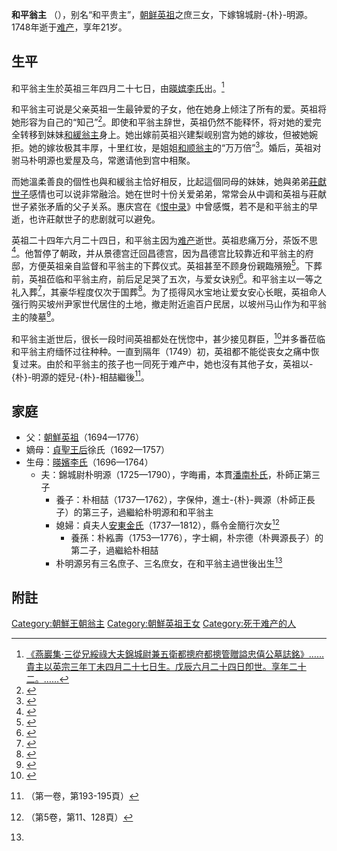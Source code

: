 '''和平翁主''' （{{bd|1727年||1748年|}}），别名“和平贵主”，[[朝鲜英祖|朝鲜英祖]]之庶三女，下嫁锦城尉-{朴}-明源。1748年逝于[[难产|难产]]，享年21岁。

==生平==
和平翁主生於英祖三年四月二十七日，由[[暎嫔李氏|暎嫔李氏]]出。<ref>[https://zh.wikisource.org/wiki/%E7%87%95%E5%B7%96%E9%9B%86/%E5%85%A8%E8%A6%BD#三從兄綏祿大夫錦城尉兼五衛都摠府都摠管_贈謚忠僖公墓誌銘 《燕巖集·三從兄綏祿大夫錦城尉兼五衛都摠府都摠管贈謚忠僖公墓誌銘》……貴主以英宗三年丁未四月二十七日生。戊辰六月二十四日卽世。享年二十二。……]</ref>

和平翁主可说是父亲英祖一生最钟爱的子女，他在她身上倾注了所有的爱。英祖将她形容为自己的“知己”<ref>{{Cite web |url=http://sillok.history.go.kr/id/kua_12407001_002 |title=英祖 68卷, 24年(1748 戊辰 / 청 건륭(乾隆) 13年) 7月 1日：父母之於子女有知己焉, 於子婦則賢嬪爲知己, 於女則以和平翁主爲知己, 而今遽至此 |access-date=2017-05-28 |archive-date=2020-09-23 |archive-url=https://web.archive.org/web/20200923132049/http://sillok.history.go.kr/id/kua_12407001_002 |dead-url=no }}</ref>。即使和平翁主辞世，英祖仍然不能释怀，将对她的爱完全转移到妹妹[[和緩翁主|和緩翁主]]身上。她出嫁前英祖兴建梨岘别宫为她的嫁妆，但被她婉拒。她的嫁妆极其丰厚，十里红妆，是姐姐[[和顺翁主|和顺翁主]]的“万万倍”<ref>{{Cite web |url=http://sillok.history.go.kr/id/wua_12408002_001 |title=英祖 68卷, 24年(1748 戊辰 / 청 건륭(乾隆) 13年) 8月 2日： 初翁主下嫁時, 錦平尉朴弼成語人曰, ‘吾於貴主之婚, 每爲主婚, 和順之下嫁, 比吾館主時儀物之豐十倍矣。 今貴主資裝, 比和順, 尤萬萬矣。’ 翁主出宮之初, 上賜梨峴別宮, 主辭焉。 |access-date=2019-05-18 |archive-date=2020-09-23 |archive-url=https://web.archive.org/web/20200923135007/http://sillok.history.go.kr/id/wua_12408002_001 |dead-url=no }}</ref>。婚后，英祖对驸马朴明源也爱屋及乌，常邀请他到宫中相聚。

而她溫柔善良的個性也與和緩翁主恰好相反，比起這個同母的妹妹，她與弟弟[[莊獻世子|莊獻世子]]感情也可以说非常融洽。她在世时十份关爱弟弟，常常会从中调和英祖与莊献世子紧张矛盾的父子关系。惠庆宫在《[[恨中录|恨中录]]》中曾感慨，若不是和平翁主的早逝，也许莊献世子的悲剧就可以避免。

英祖二十四年六月二十四日，和平翁主因为[[难产|难产]]逝世。英祖悲痛万分，茶饭不思<ref>{{Cite web |url=http://sillok.history.go.kr/id/wua_12407001_002 |title=英祖 68卷, 24年(1748 戊辰 / 청 건륭(乾隆) 13年) 7月 1日：內局入侍, 上曰: “米飮之屬不順下, 而每多沓沓時矣。 展謁太廟然後, 可得少安矣。”  |access-date=2019-05-18 |archive-date=2020-09-23 |archive-url=https://web.archive.org/web/20200923113227/http://sillok.history.go.kr/id/wua_12407001_002 |dead-url=no }}</ref>。他暂停了朝政，并从景德宫迁回昌德宫，因为昌德宫比较靠近和平翁主的府邸，方便英祖亲自监督和平翁主的下葬仪式。英祖甚至不顾身份親臨殯殮<ref>{{Cite web |url=http://sillok.history.go.kr/id/wua_12406025_001 |title=英祖 67卷, 24年(1748 戊辰 / 청 건륭(乾隆) 13年) 6月 25日：戊寅/上在和平主第, 命移次昌德宮。 上在主第時, 甚雨, 百官、軍兵終日沾濕。 午後移次昌德宮, 群臣爭之不得, 將欲復臨殮殯也。【史臣曰: 王者臨喪, 自有典禮, 列朝以來, 王子、公ㆍ翁主之喪, 雖或出臨, 旋卽還宮。 親臨殯殮, 古所未聞。 大臣、諸宰非不爭之, 而終不能感回者, 二十載間承奉成習, 甘心爲苟從之臣。 及至有無前之過擧, 雖欲救之, 其亦晩矣。】 |access-date=2019-05-18 |archive-date=2020-09-23 |archive-url=https://web.archive.org/web/20200923140206/http://sillok.history.go.kr/id/wua_12406025_001 |dead-url=no }}</ref>。下葬前，英祖莅临和平翁主府，前后足足哭了五次，与爱女诀别<ref>{{Cite web |url=http://sillok.history.go.kr/id/wua_12407129_001 |title=英祖 68卷, 24年(1748 戊辰 / 청 건륭(乾隆) 13年) 閏7月 29日：辛巳/上幸和平翁主第。 時, 翁主葬日將至, 故欲爲一訣, 遂臨其第, 前後哭臨凡五也。 |access-date=2019-05-18 |archive-date=2020-09-23 |archive-url=https://web.archive.org/web/20200923125355/http://sillok.history.go.kr/id/wua_12407129_001 |dead-url=no }}</ref>。和平翁主以一等之礼入葬<ref>{{Cite web |url=http://sillok.history.go.kr/id/wua_12407008_004 |title=英祖 68卷, 24年(1748 戊辰 / 청 건륭(乾隆) 13年) 7月 8日：錦城尉朴明源上疏, 辭翁主喪一等葬禮, 批曰: “祿以一等, 葬以一等例也, 豈曰濫也? 所重王姬, 其敢辭焉?” |access-date=2019-05-18 |archive-date=2020-09-23 |archive-url=https://web.archive.org/web/20200923123544/http://sillok.history.go.kr/id/wua_12407008_004 |dead-url=no }}</ref>，其豪华程度仅次于国葬<ref>{{Cite web |url=http://sillok.history.go.kr/id/wua_12408002_001 |title=英祖 68卷, 24年(1748 戊辰 / 청 건륭(乾隆) 13年) 8月 2日：甲申/葬和平翁主, 儀物之盛, 亞於國葬。 |access-date=2019-05-18 |archive-date=2020-09-23 |archive-url=https://web.archive.org/web/20200923135007/http://sillok.history.go.kr/id/wua_12408002_001 |dead-url=no }}</ref>。为了揽得风水宝地让爱女安心长眠，英祖命人强行购买坡州尹家世代居住的土地，撤走附近逾百户民居，以坡州马山作为和平翁主的陵墓<ref>{{Cite web |url=http://sillok.history.go.kr/id/wua_12407103_001 |title=英祖 68卷, 24年(1748 戊辰 / 청 건륭(乾隆) 13年) 閏7月 3日：乙卯/命戶曹, 買坡州士人尹得聖家山。 尹氏庄舍在於坡州馬山, 五世相傳。 時, 翁主卒逝, 上使宗臣識堪輿術者南原君等相地, 以尹家庄後爲吉。 上命版曹, 出銀給民家, 百戶皆毁撤。 【史臣曰: 翁主有淑德而卒, 上以止慈之義, 爲之痛惜, 此則天理之(常)〔當〕然。 哀不可過, 過則非禮, 況人君乎? 自翁主卒逝之後, 過二旬始許賓對, 前後過中之敎, 記注不能盡記。 蓋群臣無見憚於上者, 致上有此失, 惜哉! 且死則葬不食之地, 使翁主賢乎, 宜循其志, 以成其美, 奪人家世守之地, 又毁數百民家, 夫以上爲民之德意, 猶有所掩而未之思歟?”】 |access-date=2019-05-18 |archive-date=2020-09-23 |archive-url=https://web.archive.org/web/20200923140926/http://sillok.history.go.kr/id/wua_12407103_001 |dead-url=no }}</ref>。

和平翁主逝世后，很长一段时间英祖都处在恍惚中，甚少接见群臣，<ref>{{Cite web |url=http://sillok.history.go.kr/id/wua_12407017_001 |title=英祖 68卷, 24年(1748 戊辰 / 청 건륭(乾隆) 13年) 7月 17日：己亥/引見大臣、備堂。 上自翁主喪後, 罕接群臣, 至是聞淸使入境, 有是命。 |access-date=2019-05-18 |archive-date=2020-09-23 |archive-url=https://web.archive.org/web/20200923142048/http://sillok.history.go.kr/id/wua_12407017_001 |dead-url=no }}</ref>并多番莅临和平翁主府缅怀过往种种。一直到隔年（1749）初，英祖都不能從丧女之痛中恢复过来。由於和平翁主的孩子也一同死于难产中，她也沒有其他子女，英祖以-{朴}-明源的姪兒-{朴}-相喆繼後<ref name=pnp>{{cite web |title=반남박씨세보 潘南朴氏世譜, 권1-2 |url=https://www.familysearch.org/ark:/61903/3:1:3Q9M-CSSR-F96D-K?i=526&cat=1340927 |website=FamilySearch |accessdate=2021-03-20}}（第一卷，第193-195頁）</ref>。

==家庭==
*父：[[朝鮮英祖|朝鮮英祖]]（1694—1776）
*嫡母：[[貞聖王后|貞聖王后]]徐氏（1692—1757）
*生母：[[暎嬪李氏|暎嬪李氏]]（1696—1764）
**夫：錦城尉朴明源（1725—1790），字晦甫，本貫[[潘南朴氏|潘南朴氏]]，朴師正第三子
***養子：朴相喆（1737—1762），字保仲，進士-{朴}-興源（朴師正長子）的第三子，過繼給朴明源和和平翁主
***媳婦：貞夫人[[新安東金氏|安東金氏]]（1737—1812），縣令金簡行次女<ref>{{cite web |title=안동김씨대동보 安東金氏大同譜, 권3-5 |url=https://www.familysearch.org/ark:/61903/3:1:3Q9M-CSSR-V3N4-H?cat=1331789 |website=FamilySearch}}（第5卷，第11、128頁）</ref>
****養孫：朴紭壽（1753—1776），字士綱，朴宗德（朴興源長子）的第二子，過繼給朴相喆
***朴明源另有三名庶子、三名庶女，在和平翁主過世後出生<ref name=pnp />

== 附註 ==
{{reflist}}

[[Category:朝鮮王朝翁主|Category:朝鮮王朝翁主]]
[[Category:朝鮮英祖王女|Category:朝鮮英祖王女]]
[[Category:死于难产的人|Category:死于难产的人]]